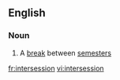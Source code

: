 ==English==

===Noun===
{{wikipedia}}
{{en-noun}}

#{{US}} A [[break]] between [[semester]]s

[[fr:intersession]]
[[vi:intersession]]